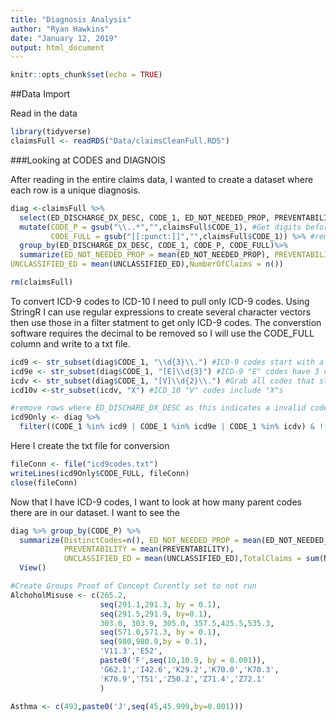 ```yaml
---
title: "Diagnosis Analysis"
author: "Ryan Hawkins"
date: "January 12, 2019"
output: html_document
---
```


```r
knitr::opts_chunk$set(echo = TRUE)
```

##Data Import

Read in the data

```r
library(tidyverse)
claimsFull <- readRDS("Data/claimsCleanFull.RDS")
```

###Looking at CODES and DIAGNOIS

After reading in the entire claims data, I wanted to create a dataset where each row is a unique diagnosis.

```r
diag <-claimsFull %>% 
  select(ED_DISCHARGE_DX_DESC, CODE_1, ED_NOT_NEEDED_PROP, PREVENTABILITY,UNCLASSIFIED_ED) %>% 
  mutate(CODE_P = gsub("\\..*","",claimsFull$CODE_1), #Get digits before decimal
         CODE_FULL = gsub("[[:punct:]]","",claimsFull$CODE_1)) %>% #remove decimal but keep all digits
  group_by(ED_DISCHARGE_DX_DESC, CODE_1, CODE_P, CODE_FULL)%>%
  summarize(ED_NOT_NEEDED_PROP = mean(ED_NOT_NEEDED_PROP), PREVENTABILITY = mean(PREVENTABILITY), 
UNCLASSIFIED_ED = mean(UNCLASSIFIED_ED),NumberOfClaims = n())

rm(claimsFull)
```

To convert ICD-9 codes to ICD-10 I need to pull only ICD-9 codes.  Using StringR I can use regular expressions to create several character vectors then use those in a filter statment to get only ICD-9 codes.  The converstion software requires the decimal to be removed so I will use the CODE_FULL column and write to a txt file.

```r
icd9 <- str_subset(diag$CODE_1, "\\d{3}\\.") #ICD-9 codes start with a number or a E or a V
icd9e <- str_subset(diag$CODE_1, "[E]\\d{3}") #ICD-9 "E" codes have 3 digits before decimal
icdv <- str_subset(diag$CODE_1, "[V]\\d{2}\\.") #Grab all codes that start with V
icd10v <-str_subset(icdv, "X") #ICD_10 "V" codes include "X"s

#remove rows where ED_DISCHARE_DX_DESC as this indicates a invalid code, usualy missing last digit.
icd9Only <- diag %>% 
  filter((CODE_1 %in% icd9 | CODE_1 %in% icd9e | CODE_1 %in% icdv) & !(CODE_1 %in% icd10v) & !is.na(ED_NOT_NEEDED_PROP))

```

Here I create the txt file for conversion

```r
fileConn <- file("icd9codes.txt")
writeLines(icd9Only$CODE_FULL, fileConn)
close(fileConn)
```


Now that I have ICD-9 codes, I want to look at how many parent codes there are in our dataset.  I want to see the

```r
diag %>% group_by(CODE_P) %>% 
  summarize(DistinctCodes=n(), ED_NOT_NEEDED_PROP = mean(ED_NOT_NEEDED_PROP),
            PREVENTABILITY = mean(PREVENTABILITY), 
            UNCLASSIFIED_ED = mean(UNCLASSIFIED_ED),TotalClaims = sum(NumberOfClaims)) %>%
  View()
```


```r
#Create Groups Proof of Concept Curently set to not run
AlchoholMisuse <- c(265.2,
                    seq(291.1,291.3, by = 0.1),
                    seq(291.5,291.9, by=0.1),
                    303.0, 303.9, 305.0, 357.5,425.5,535.3,
                    seq(571.0,571.3, by = 0.1),
                    seq(980,980.9,by = 0.1),
                    'V11.3','E52',
                    paste0('F',seq(10,10.9, by = 0.001)),
                    'G62.1','I42.6','K29.2','K70.0','K70.3',
                    'K70.9','T51','Z50.2','Z71.4','Z72.1'
                    )

Asthma <- c(493,paste0('J',seq(45,45.999,by=0.001)))
```

